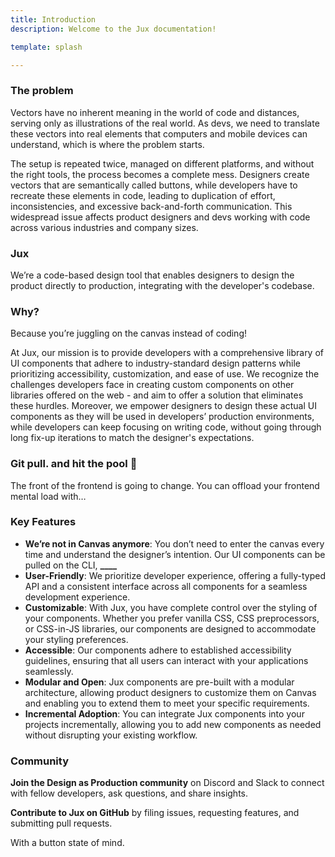 ```yaml
---
title: Introduction
description: Welcome to the Jux documentation!

template: splash

---
```


### **The problem**

Vectors have no inherent meaning in the world of code and distances, serving only as illustrations of the real world. As devs, we need to translate these vectors into real elements that computers and mobile devices can understand, which is where the problem starts.

The setup is repeated twice, managed on different platforms, and without the right tools, the process becomes a complete mess. Designers create vectors that are semantically called buttons, while developers have to recreate these elements in code, leading to duplication of effort, inconsistencies, and excessive back-and-forth communication. This widespread issue affects product designers and devs working with code across various industries and company sizes.

### **Jux**

We’re a code-based design tool that enables designers to design the product directly to production, integrating with the developer's codebase.

### **Why?**

Because you’re juggling on the canvas instead of coding!

At Jux, our mission is to provide developers with a comprehensive library of UI components that adhere to industry-standard design patterns while prioritizing accessibility, customization, and ease of use. We recognize the challenges developers face in creating custom components on other libraries offered on the web - and aim to offer a solution that eliminates these hurdles.
Moreover, we empower designers to design these actual UI components as they will be used in developers’ production environments, while developers can keep focusing on writing code, without going through long fix-up iterations to match the designer's expectations.

### Git pull. and hit the pool 🤿

The front of the frontend is going to change. You can offload your frontend mental load with…

### **Key Features**

- **We’re not in Canvas anymore**: You don’t need to enter the canvas every time and understand the designer’s intention. Our UI components can be pulled on the CLI, **\_\_\_\_**
- **User-Friendly**: We prioritize developer experience, offering a fully-typed API and a consistent interface across all components for a seamless development experience.
- **Customizable**: With Jux, you have complete control over the styling of your components. Whether you prefer vanilla CSS, CSS preprocessors, or CSS-in-JS libraries, our components are designed to accommodate your styling preferences.
- **Accessible**: Our components adhere to established accessibility guidelines, ensuring that all users can interact with your applications seamlessly.
- **Modular and Open**: Jux components are pre-built with a modular architecture, allowing product designers to customize them on Canvas and enabling you to extend them to meet your specific requirements.
- **Incremental Adoption**: You can integrate Jux components into your projects incrementally, allowing you to add new components as needed without disrupting your existing workflow.

### **Community**

**Join the Design as Production community** on Discord and Slack to connect with fellow developers, ask questions, and share insights.

**Contribute to Jux on GitHub** by filing issues, requesting features, and submitting pull requests.

With a button state of mind.
